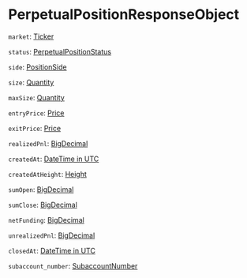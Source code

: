 # PerpetualPositionResponseObject

`market`: [Ticker]

`status`: [PerpetualPositionStatus]

`side`: [PositionSide]

`size`: [Quantity]

`maxSize`: [Quantity]

`entryPrice`: [Price]

`exitPrice`: [Price]

`realizedPnl`: [BigDecimal]

`createdAt`: [DateTime in UTC]

`createdAtHeight`: [Height]

`sumOpen`: [BigDecimal]

`sumClose`: [BigDecimal]

`netFunding`: [BigDecimal]

`unrealizedPnl`: [BigDecimal]

`closedAt`: [DateTime in UTC]

`subaccount_number`: [SubaccountNumber] 

[Ticker]: /types/ticker
[PerpetualPositionStatus]: /types/perpetual_position_status
[PositionSide]: /types/position_side
[Quantity]: /types/quantity
[Price]: /types/price
[DateTime in UTC]: /types/date_time
[Height]: /types/height
[SubaccountNumber]: /types/subaccount_number
[BigDecimal]: /types/big_decimal
